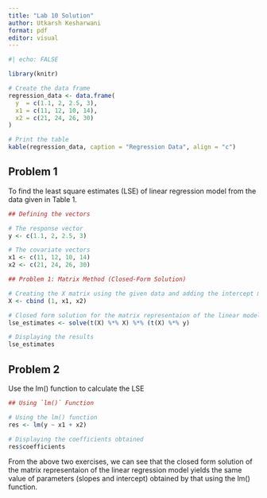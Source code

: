 ---
title: "Lab 10 Solution"
author: Utkarsh Kesharwani
format: pdf
editor: visual
---

```{r}
#| echo: FALSE

library(knitr)

# Create the data frame
regression_data <- data.frame(
  y  = c(1.1, 2, 2.5, 3),
  x1 = c(11, 12, 10, 14),
  x2 = c(21, 24, 26, 30)
)

# Print the table
kable(regression_data, caption = "Regression Data", align = "c")

```

## Problem 1

To find the least square estimates (LSE) of linear regression model from the data given in Table 1.

```{r}
## Defining the vectors 

# The response vector
y <- c(1.1, 2, 2.5, 3) 

# The covariate vectors
x1 <- c(11, 12, 10, 14) 
x2 <- c(21, 24, 26, 30)
```

```{r}
## Problem 1: Matrix Method (Closed-Form Solution)

# Creating the X matrix using the given data and adding the intercept manually
X <- cbind (1, x1, x2)

# Closed form solution for the matrix representaion of the linear model 
lse_estimates <- solve(t(X) %*% X) %*% (t(X) %*% y)

# Displaying the results 
lse_estimates
```

## Problem 2

Use the lm() function to calculate the LSE

```{r}
## Using `lm()` Function

# Using the lm() function
res <- lm(y ~ x1 + x2)

# Displaying the coefficients obtained
res$coefficients
```

From the above two exercises, we can see that the closed form solution of the matrix representaion of the linear regression model yields the same value of parameters (slopes and intercept) obtained by that using the lm() function.
